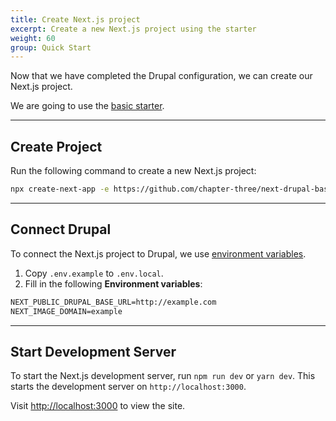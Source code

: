 ```yaml
---
title: Create Next.js project
excerpt: Create a new Next.js project using the starter
weight: 60
group: Quick Start
---
```


Now that we have completed the Drupal configuration, we can create our Next.js project.

We are going to use the [basic starter](https://github.com/chapter-three/next-drupal/tree/master/starters/basic-starter).

---

## Create Project

Run the following command to create a new Next.js project:

```sh
npx create-next-app -e https://github.com/chapter-three/next-drupal-basic-starter
```

---

## Connect Drupal

To connect the Next.js project to Drupal, we use [environment variables](https://nextjs.org/docs/basic-features/environment-variables).

1. Copy `.env.example` to `.env.local`.
2. Fill in the following **Environment variables**:

```txt title=.env.local
NEXT_PUBLIC_DRUPAL_BASE_URL=http://example.com
NEXT_IMAGE_DOMAIN=example
```

---

## Start Development Server

To start the Next.js development server, run `npm run dev` or `yarn dev`. This starts the development server on `http://localhost:3000`.

Visit [http://localhost:3000](http://localhost:3000) to view the site.
